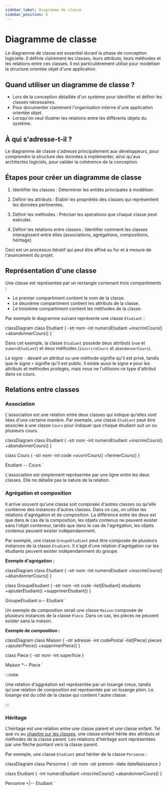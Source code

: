 ```yaml
---
sidebar_label: Diagramme de classe
sidebar_position: 6
---
```




# Diagramme de classe

Le diagramme de classe est essentiel durant la phase de conception logicielle.
Il définie clairement les classes, leurs attributs, leurs méthodes et les
relations entre ces classes. Il est particulièrement utilisé pour modéliser la
structure orientée objet d'une application.

## Quand utiliser un diagramme de classe ?

- Lors de la conception détaillée d'un système pour identifier et définir les
  classes nécessaires.
- Pour documenter clairement l'organisation interne d'une application orientée
  objet.
- Lorsqu'on veut illustrer les relations entre les différents objets du
  système.

## À qui s'adresse-t-il ?

Le diagramme de classe s'adresse principalement aux développeurs, pour
comprendre la structure des données à implémenter, ainsi qu'aux architectes
logiciels, pour valider la cohérence de la conception.

## Étapes pour créer un diagramme de classe

1. Identifier les classes : Déterminer les entités principales à modéliser.

2. Définir les attributs : Établir les propriétés des classes qui représentent
les données pertinentes.

3. Définir les méthodes : Préciser les opérations que chaque classe peut exécuter.

4. Définir les relations entre classes : Identifier comment les classes
interagissent entre elles (associations, agrégations, compositions, héritage).

Ceci est un processus itératif qui peut être affiné au fur et à mesure de
l'avancement du projet.

## Représentation d'une classe

Une classe est représentée par un rectangle contenant trois compartiments :

- Le premier compartiment contient le nom de la classe.
- Le deuxième compartiment contient les attributs de la classe.
- Le troisième compartiment contient les méthodes de la classe.

Par exemple le diagramme suivant représente une classe `Etudiant` :

classDiagram
  class Etudiant {
    -str nom
    -int numeroEtudiant
    +inscrireCours()
    +abandonnerCours()
  }
`

<WithMermaidCode code={foo} />


Dans cet exemple, la classe `Etudiant` possède deux attributs (`nom` et
`numeroEtudiant`) et deux méthodes (`inscrireCours` et `abandonnerCours`).

Le signe `-` devant un attribut ou une méthode signifie qu'il est privé, tandis
que le signe `+` signifie qu'il est public. Il existe aussi le signe `#` pour
les attributs et méthodes protégés, mais nous ne l'utilisons ce type d'attribut 
dans ce cours.

## Relations entre classes

### Association

L'association est une relation entre deux classes qui indique qu'elles sont
liées d'une certaine manière. Par exemple, une classe `Etudiant` peut être
associée à une classe `Cours` pour indiquer que chaque étudiant suit un ou
plusieurs cours.

classDiagram
  class Etudiant {
    -str nom
    -int numeroEtudiant
    +inscrireCours()
    +abandonnerCours()
  }

  class Cours {
    -str nom
    -int code
    +ouvrirCours()
    +fermerCours()
  }

  Etudiant -- Cours
`

<WithMermaidCode code={d2} />

L'association est simplement représentée par une ligne entre les deux classes. Elle ne détaille pas
la nature de la relation.

### Agrégation et composition

Il arrive souvent qu'une classe soit composée d'autres classes ou qu'elle
contienne des instances d'autres classes. Dans ce cas, on utilise les relations
d'agrégation et de composition. La différence entre les deux est que dans le
cas de la composition, les objets contenus ne peuvent exister sans l'objet
conteneur, tandis que dans le cas de l'agrégation, les objets contenus peuvent
exister indépendamment.

Par exemple, une classe `GroupeEtudiant` peut être composée de plusieurs
instances de la classe `Etudiant`. Il s'agit d'une relation d'agrégation car les
étudiants peuvent exister indépendamment du groupe.

**Exemple d'agrégation :**

classDiagram
  class Etudiant {
    -str nom
    -int numeroEtudiant
    +inscrireCours()
    +abandonnerCours()
  }

  class GroupeEtudiant {
    -str nom
    -int code
    -list[Etudiant] etudiants
    +ajouterEtudiant()
    +supprimerEtudiant()
  }

  GroupeEtudiant o-- Etudiant
`

<WithMermaidCode code={d3} />

Un exemple de composition serait une classe `Maison` composée de plusieurs
instances de la classe `Piece`. Dans ce cas, les pièces ne peuvent exister sans
la maison.

**Exemple de composition :**

classDiagram
  class Maison {
    -str adresse
    -int codePostal
    -list[Piece] pieces
    +ajouterPiece()
    +supprimerPiece()
  }

  class Piece {
    -str nom
    -int superficie
  }

  Maison *-- Piece
`

<WithMermaidCode code={d4} />

:::note

Une relation d'aggréation est représentée par un losange creux, tandis qu'une
relation de composition est représentée par un losange plein. Le losange est 
du côté de la classe qui contient l'autre classe.

:::

### Héritage

L'héritage est une relation entre une classe parent et une classe enfant. Tel
que vu au [chapitre sur les classes](../classes), une classe enfant hérite des
attributs et méthodes de la classe parent. Les relations d'héritage sont
représentées par une flèche pointant vers la classe parent.

Par exemple, une classe `Etudiant` peut hériter de la classe `Personne` :

classDiagram
  class Personne {
    -str nom
    -str prenom
    -date dateNaissance
  }

  class Etudiant {
    -int numeroEtudiant
    +inscrireCours()
    +abandonnerCours()
  }

  Personne <|-- Etudiant
`

<WithMermaidCode code={d5} />